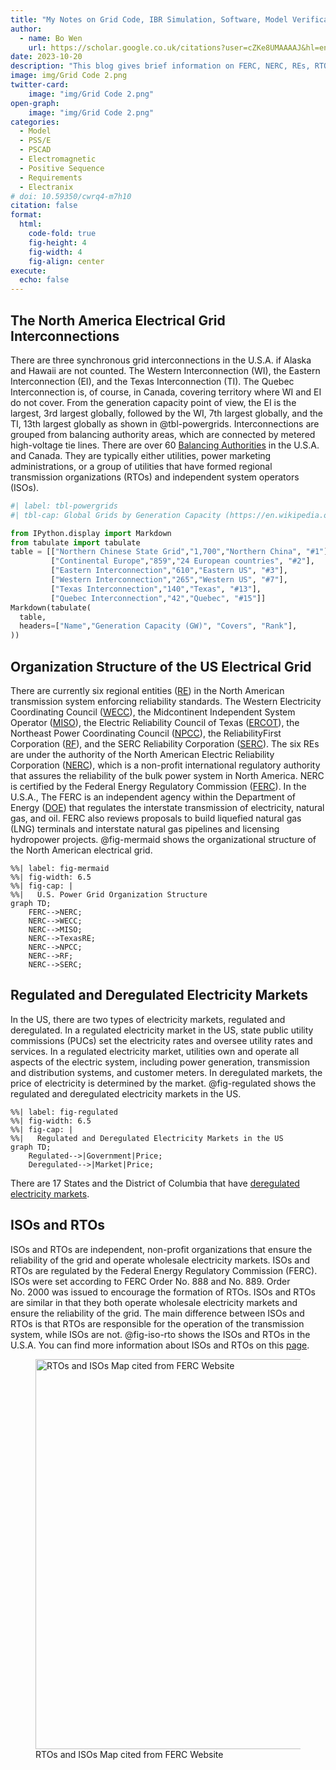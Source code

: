 ```yaml
---
title: "My Notes on Grid Code, IBR Simulation, Software, Model Verification, and Validation"
author:
  - name: Bo Wen
    url: https://scholar.google.co.uk/citations?user=cZKe8UMAAAAJ&hl=en
date: 2023-10-20
description: "This blog gives brief information on FERC, NERC, REs, RTOs, ISOs, WECC, ERCOT, and CAISO."
image: img/Grid Code 2.png
twitter-card: 
    image: "img/Grid Code 2.png"
open-graph: 
    image: "img/Grid Code 2.png"
categories:
  - Model
  - PSS/E
  - PSCAD
  - Electromagnetic
  - Positive Sequence
  - Requirements
  - Electranix
# doi: 10.59350/cwrq4-m7h10
citation: false
format:
  html:
    code-fold: true
    fig-height: 4
    fig-width: 4
    fig-align: center
execute: 
  echo: false
---
```


## The North America Electrical Grid Interconnections

There are three synchronous grid interconnections in the U.S.A. if Alaska and Hawaii are not counted. The Western Interconnection (WI), the Eastern Interconnection (EI), and the Texas Interconnection (TI). The Quebec Interconnection is, of course, in Canada, covering territory where WI and EI do not cover. From the generation capacity point of view, the EI is the largest, 3rd largest globally, followed by the WI, 7th largest globally, and the TI, 13th largest globally as shown in @tbl-powergrids. Interconnections are grouped from balancing authority areas, which are connected by metered high-voltage tie lines. There are over 60 [Balancing Authorities](https://www.energy.gov/sites/default/files/2023-08/Balancing%20Authority%20Backgrounder_2022-Formatted_041723_508.pdf) in the U.S.A. and Canada. They are typically either utilities, power marketing administrations, or a group of utilities that have formed regional transmission organizations (RTOs) and independent system operators (ISOs). 

```python
#| label: tbl-powergrids
#| tbl-cap: Global Grids by Generation Capacity (https://en.wikipedia.org/wiki/Wide_area_synchronous_grid)

from IPython.display import Markdown
from tabulate import tabulate
table = [["Northern Chinese State Grid","1,700","Northern China", "#1"],
         ["Continental Europe","859","24 European countries", "#2"],
         ["Eastern Interconnection","610","Eastern US", "#3"],
         ["Western Interconnection","265","Western US", "#7"],
         ["Texas Interconnection","140","Texas", "#13"],
         ["Quebec Interconnection","42","Quebec", "#15"]]
Markdown(tabulate(
  table, 
  headers=["Name","Generation Capacity (GW)", "Covers", "Rank"],
))
```

## Organization Structure of the US Electrical Grid

There are currently six regional entities ([RE](https://en.wikipedia.org/wiki/Regional_entity)) in the North American transmission system enforcing reliability standards. The Western Electricity Coordinating Council ([WECC](https://www.wecc.org/Pages/home.aspx)), the Midcontinent Independent System Operator ([MISO](https://www.mro.net/)), the Electric Reliability Council of Texas ([ERCOT](https://www.ercot.com/)), the Northeast Power Coordinating Council ([NPCC](https://www.npcc.org/)), the ReliabilityFirst Corporation ([RF](https://rfirst.org/)), and the SERC Reliability Corporation ([SERC](https://www.serc1.org/)). The six REs are under the authority of the North American Electric Reliability Corporation ([NERC](https://www.nerc.com/Pages/default.aspx)), which is a non-profit international regulatory authority that assures the reliability of the bulk power system in North America. NERC is certified by the Federal Energy Regulatory Commission ([FERC](https://www.ferc.gov/)). In the U.S.A., The FERC is an independent agency within the Department of Energy ([DOE](https://www.energy.gov/)) that regulates the interstate transmission of electricity, natural gas, and oil. FERC also reviews proposals to build liquefied natural gas (LNG) terminals and interstate natural gas pipelines and licensing hydropower projects. @fig-mermaid shows the organizational structure of the North American electrical grid.

```mermaid
%%| label: fig-mermaid
%%| fig-width: 6.5
%%| fig-cap: |
%%|   U.S. Power Grid Organization Structure
graph TD;
    FERC-->NERC;
    NERC-->WECC;
    NERC-->MISO;
    NERC-->TexasRE;
    NERC-->NPCC;
    NERC-->RF;
    NERC-->SERC;
```

## Regulated and Deregulated Electricity Markets

In the US, there are two types of electricity markets, regulated and deregulated. In a regulated electricity market in the US, state public utility commissions (PUCs) set the electricity rates and oversee utility rates and services. In a regulated electricity market, utilities own and operate all aspects of the electric system, including power generation, transmission and distribution systems, and customer meters. In deregulated markets, the price of electricity is determined by the market. @fig-regulated shows the regulated and deregulated electricity markets in the US.

```mermaid
%%| label: fig-regulated
%%| fig-width: 6.5
%%| fig-cap: |
%%|   Regulated and Deregulated Electricity Markets in the US
graph TD;
    Regulated-->|Government|Price;
    Deregulated-->|Market|Price;
```

There are 17 States and the District of Columbia that have [deregulated electricity markets](https://www.electricchoice.com/map-deregulated-energy-markets/).

## ISOs and RTOs

ISOs and RTOs are independent, non-profit organizations that ensure the reliability of the grid and operate wholesale electricity markets. ISOs and RTOs are regulated by the Federal Energy Regulatory Commission (FERC). ISOs were set according to FERC Order No. 888 and No. 889. Order No. 2000 was issued to encourage the formation of RTOs. ISOs and RTOs are similar in that they both operate wholesale electricity markets and ensure the reliability of the grid. The main difference between ISOs and RTOs is that RTOs are responsible for the operation of the transmission system, while ISOs are not. @fig-iso-rto shows the ISOs and RTOs in the U.S.A. You can find more information about ISOs and RTOs on this [page](https://www.ferc.gov/electric-power-markets).

![RTOs and ISOs Map cited from FERC Website](img/RTOsISOsUSA.png){#fig-iso-rto width=6.5in}